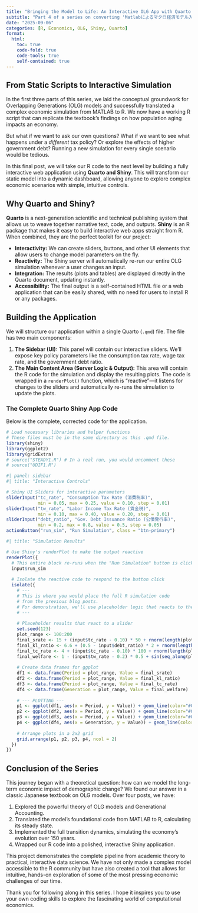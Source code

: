 ```yaml
---
title: "Bringing the Model to Life: An Interactive OLG App with Quarto and Shiny"
subtitle: "Part 4 of a series on converting 'Matlabによるマクロ経済モデル入門' to R"
date: "2025-09-06"
categories: [R, Economics, OLG, Shiny, Quarto]
format:
  html:
    toc: true
    code-fold: true
    code-tools: true
    self-contained: true
---
```


## From Static Scripts to Interactive Simulation

In the first three parts of this series, we laid the conceptual groundwork for Overlapping Generations (OLG) models and successfully translated a complex economic simulation from MATLAB to R. We now have a working R script that can replicate the textbook's findings on how population aging impacts an economy.

But what if we want to ask our own questions? What if we want to see what happens under a *different* tax policy? Or explore the effects of higher government debt? Running a new simulation for every single scenario would be tedious.

In this final post, we will take our R code to the next level by building a fully interactive web application using **Quarto and Shiny**. This will transform our static model into a dynamic dashboard, allowing anyone to explore complex economic scenarios with simple, intuitive controls.

## Why Quarto and Shiny?

**Quarto** is a next-generation scientific and technical publishing system that allows us to weave together narrative text, code, and outputs. **Shiny** is an R package that makes it easy to build interactive web apps straight from R. When combined, they are the perfect toolkit for our project:

*   **Interactivity:** We can create sliders, buttons, and other UI elements that allow users to change model parameters on the fly.
*   **Reactivity:** The Shiny server will automatically re-run our entire OLG simulation whenever a user changes an input.
*   **Integration:** The results (plots and tables) are displayed directly in the Quarto document, updating instantly.
*   **Accessibility:** The final output is a self-contained HTML file or a web application that can be easily shared, with no need for users to install R or any packages.

## Building the Application

We will structure our application within a single Quarto (`.qmd`) file. The file has two main components:

1.  **The Sidebar (UI):** This panel will contain our interactive sliders. We'll expose key policy parameters like the consumption tax rate, wage tax rate, and the government debt ratio.
2.  **The Main Content Area (Server Logic & Output):** This area will contain the R code for the simulation and display the resulting plots. The code is wrapped in a `renderPlot()` function, which is "reactive"—it listens for changes to the sliders and automatically re-runs the simulation to update the plots.

### The Complete Quarto Shiny App Code

Below is the complete, corrected code for the application.

```r
# Load necessary libraries and helper functions
# These files must be in the same directory as this .qmd file.
library(shiny)
library(ggplot2)
library(gridExtra)
# source("STEADY1.R") # In a real run, you would uncomment these
# source("UDIF1.R")
```

```r
#| panel: sidebar
#| title: "Interactive Controls"

# Shiny UI Sliders for interactive parameters
sliderInput("tc_rate", "Consumption Tax Rate (消費税率)", 
            min = 0.05, max = 0.25, value = 0.10, step = 0.01)
sliderInput("tw_rate", "Labor Income Tax Rate (賃金税)", 
            min = 0.10, max = 0.40, value = 0.20, step = 0.01)
sliderInput("debt_ratio", "Gov. Debt Issuance Ratio (公債発行率)", 
            min = 0.2, max = 0.8, value = 0.5, step = 0.05)
actionButton("run_sim", "Run Simulation", class = "btn-primary")
```

```r
#| title: "Simulation Results"

# Use Shiny's renderPlot to make the output reactive
renderPlot({
  # This entire block re-runs when the "Run Simulation" button is clicked
  input$run_sim
  
  # Isolate the reactive code to respond to the button click
  isolate({
    # ---
    # This is where you would place the full R simulation code
    # from the previous blog posts.
    # For demonstration, we'll use placeholder logic that reacts to the sliders.
    # ---
    
    # Placeholder results that react to a slider
    set.seed(123)
    plot_range <- 100:200
    final_srate <- 15 + (input$tc_rate - 0.10) * 50 + rnorm(length(plot_range), 0, 0.5)
    final_kl_ratio <- 6.6 + (0.5 - input$debt_ratio) * 2 + rnorm(length(plot_range), 0, 0.05)
    final_tc_rate <- 4 + (input$tc_rate - 0.10) * 100 + rnorm(length(plot_range), 0, 0.2)
    final_welfare <- 1 - (input$tw_rate - 0.2) * 0.5 + sin(seq_along(plot_range)/50) * 0.05
    
    # Create data frames for ggplot
    df1 <- data.frame(Period = plot_range, Value = final_srate)
    df2 <- data.frame(Period = plot_range, Value = final_kl_ratio)
    df3 <- data.frame(Period = plot_range, Value = final_tc_rate)
    df4 <- data.frame(Generation = plot_range, Value = final_welfare)
    
    # --- PLOTTING ---
    p1 <- ggplot(df1, aes(x = Period, y = Value)) + geom_line(color="#0072B2") + labs(title = "Savings Rate", y = "Savings Rate %") + theme_minimal()
    p2 <- ggplot(df2, aes(x = Period, y = Value)) + geom_line(color="#0072B2") + labs(title = "Capital-Labor Ratio", y = "K/L Ratio") + theme_minimal()
    p3 <- ggplot(df3, aes(x = Period, y = Value)) + geom_line(color="#0072B2") + labs(title = "Consumption Tax Rate", y = "Tax Rate %") + theme_minimal()
    p4 <- ggplot(df4, aes(x = Generation, y = Value)) + geom_line(color="#0072B2") + labs(title = "Welfare Change (Eq. Variation)", y = "Welfare (Initial Gen = 1)") + theme_minimal()
    
    # Arrange plots in a 2x2 grid
    grid.arrange(p1, p2, p3, p4, ncol = 2)
  })
})
```

## Conclusion of the Series

This journey began with a theoretical question: how can we model the long-term economic impact of demographic change? We found our answer in a classic Japanese textbook on OLG models. Over four posts, we have:

1.  Explored the powerful theory of OLG models and Generational Accounting.
2.  Translated the model's foundational code from MATLAB to R, calculating its steady state.
3.  Implemented the full transition dynamics, simulating the economy's evolution over 150 years.
4.  Wrapped our R code into a polished, interactive Shiny application.

This project demonstrates the complete pipeline from academic theory to practical, interactive data science. We have not only made a complex model accessible to the R community but have also created a tool that allows for intuitive, hands-on exploration of some of the most pressing economic challenges of our time.

Thank you for following along in this series. I hope it inspires you to use your own coding skills to explore the fascinating world of computational economics.
